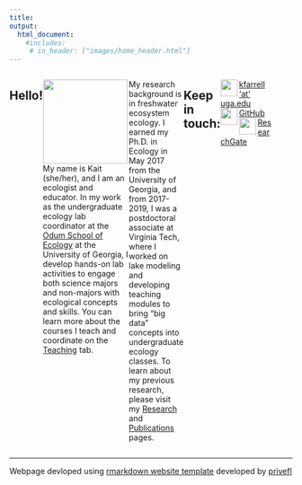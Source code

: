 ```yaml
---
title: 
output:
  html_document:
    #includes:
     # in_header: ["images/home_header.html"]
---
```


:::: {style="display: flex; width: 80%"}

::: {}
## Hello!
<img src="./images/Farrell_head.jpg" align="left" height="150"/>
My name is Kait (she/her), and I am an ecologist and educator. In my work as the undergraduate ecology lab coordinator at the [Odum School of Ecology](http://ecology.uga.edu/) at the University of Georgia, I develop   hands-on lab activities to engage both science majors and non-majors with ecological concepts and skills. You can learn more about the courses I teach and coordinate on the [Teaching](https://farrellkj2.github.io/teaching.html) tab.    

My research background is in freshwater ecosystem ecology. I earned my Ph.D. in Ecology in May 2017 from the University of Georgia, and from 2017-2019, I was a postdoctoral associate at Virginia Tech, where I worked on lake modeling and developing teaching modules to bring "big data" concepts into undergraduate ecology classes. To learn about my previous research, please visit my [Research](https://farrellkj2.github.io/research.html) and [Publications](https://farrellkj2.github.io/pubs.html) pages.  
:::

::: {}

## Keep in  touch:  
<img src="./images/mail.png" align="left" height="30"/> [kfarrell 'at' uga.edu](mailto:kfarrell@uga.edu)  
<img src="./images/github.png" align="left" height="30"/> [GitHub](https://github.com/farrellkj2)    
<img src="./images/RG.png" align="left" height="30"/> [ResearchGate](https://www.researchgate.net/profile/Kaitlin_Farrell)    
:::

::::

****

Webpage devloped using [rmarkdown website template](https://github.com/privefl/rmarkdown-website-template){target="_blank"} developed by [privefl](https://github.com/privefl){target="_blank"}